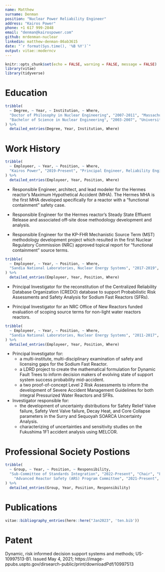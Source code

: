 ```yaml
---
name: Matthew
surname: Denman
position: "Nuclear Power Reliability Engineer"
address: "Kairos Power"
phone: +1 617 999-2848
email: "denman@kairospower.com"
github: mrdenman-nuclear
linkedin: matthew-denman-86ab3615
date: "`r format(Sys.time(), '%B %Y')`"
output: vitae::moderncv
---
```


```r
knitr::opts_chunk$set(echo = FALSE, warning = FALSE, message = FALSE)
library(vitae)
library(tidyverse)
```


# Education

```r
tribble(
  ~ Degree, ~ Year, ~ Institution, ~ Where,
  "Doctor of Philosophy in Nuclear Engineering", "2007-2011", "Massachusetts Institute of Technology", "Cambridge MA",
  "Bachelor of Science in Nuclear Engineering", "2003-2007", "University of Florida", "Gainesville, FL"
) %>% 
  detailed_entries(Degree, Year, Institution, Where)
```


# Work History


```r
tribble(
  ~ Employeer, ~ Year, ~ Position, ~ Where,
  "Kairos Power", "2019-Present", "Principal Engineer, Reliability Engineering", "Albuquerque, NM"
) %>% 
  detailed_entries(Employeer, Year, Position, Where)
```

* Responsible Engineer, architect, and lead modeler for the Hermes reactor's
Maximum Hypothetical Accident (MHA). The Hermes MHA is the first MHA developed
specifically for a reactor with a "functional containment" safety case. 

* Responsible Engineer for the Hermes reactor's Steady State Effluent Release 
and associated off-site dose methodology development and analysis. 

* Responsible Engineer for the KP-FHR Mechanistic Source Term (MST) methodology
development project which resulted in the first Nuclear Regulatory Commission
(NRC) approved topical report for "functional containment" source terms. 


\vspace{10pt}

```r
tribble(
  ~ Employeer, ~ Year, ~ Position, ~ Where,
  "Sandia National Laboratories, Nuclear Energy Systems", "2017-2019", "Principal Member of the Techncial Staff", "Albuquerque, NM"
) %>% 
  detailed_entries(Employeer, Year, Position, Where)
```

* Principal Investigator for the reconstitution of the Centralized Reliability Database Organization (CREDO) database to support Probabilistic Risk Assessments and Safety Analysis for Sodium Fast Reactors (SFRs).

* Principal Investigator for an NRC Office of New Reactors funded evaluation of scoping source terms for non-light water reactors reactors.


\vspace{10pt}

```r
tribble(
  ~ Employeer, ~ Year, ~ Position, ~ Where,
  "Sandia National Laboratories, Nuclear Energy Systems", "2011-2017", "Senior Member of the Techncial Staff", "Albuquerque, NM"
) %>% 
  detailed_entries(Employeer, Year, Position, Where)
```


* Principal Investigator for:
    * a multi-institute, multi-disciplinary examination of safety and licensing gaps for the Sodium Fast Reactor.
    * a LDRD project to create the mathematical formulation for Dynamic Fault Trees to inform decision makers of evolving state of support system success probability mid-accident.
    * a two proof-of-concept Level 2 Risk Assessments to inform the development of Severe Accident Management Guidelines for both integral Pressurized Water Reactors and SFRs.


* Investigator responsible for:
    * the development of uncertainty distributions for Safety Relief Valve failure, Safety Vent Valve failure, Decay Heat, and Core Collapse parameters in the Surry and Sequoyah SOARCA Uncertainty Analysis.
    * characterizing of uncertainties and sensitivity studies on the Fukushima 1F1 accident analysis using MELCOR.



# Professional Society Postions


```r
tribble(
  ~ Group, ~ Year, ~ Position, ~ Responsibility,
  "Sub-Committee of Standards Integration", "2022-Present", "Chair", "Facilitating New Standards",
    "Advanced Reactor Safety (ARS) Program Committee", "2021-Present", "Chair", "Organize the revival of the ARS conference series.",
) %>% 
  detailed_entries(Group, Year, Position, Responsibility)
```



 
# Publications

```r
vitae::bibliography_entries(here::here("Jan2023", 'ten.bib'))
```


# Patent

Dynamic, risk informed decision support systems and methods; US-10997513-B1. Issued May 4, 2021; https://image-ppubs.uspto.gov/dirsearch-public/print/downloadPdf/10997513
